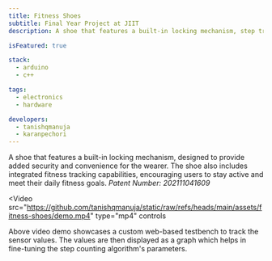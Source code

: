```yaml
---
title: Fitness Shoes
subtitle: Final Year Project at JIIT
description: A shoe that features a built-in locking mechanism, step tracking and more.

isFeatured: true

stack:
  - arduino
  - c++

tags:
  - electronics
  - hardware

developers:
  - tanishqmanuja
  - karanpechori
---
```



A shoe that features a built-in locking mechanism, designed to provide added security and convenience for the wearer. The shoe also includes integrated fitness tracking capabilities, encouraging users to stay active and meet their daily fitness goals. _Patent Number: 202111041609_

<Video
  src="https://github.com/tanishqmanuja/static/raw/refs/heads/main/assets/fitness-shoes/demo.mp4"
  type="mp4"
  controls
></Video>

Above video demo showcases a custom web-based testbench to track the sensor values. The values are then displayed as a graph which helps in fine-tuning the step counting algorithm's parameters.
